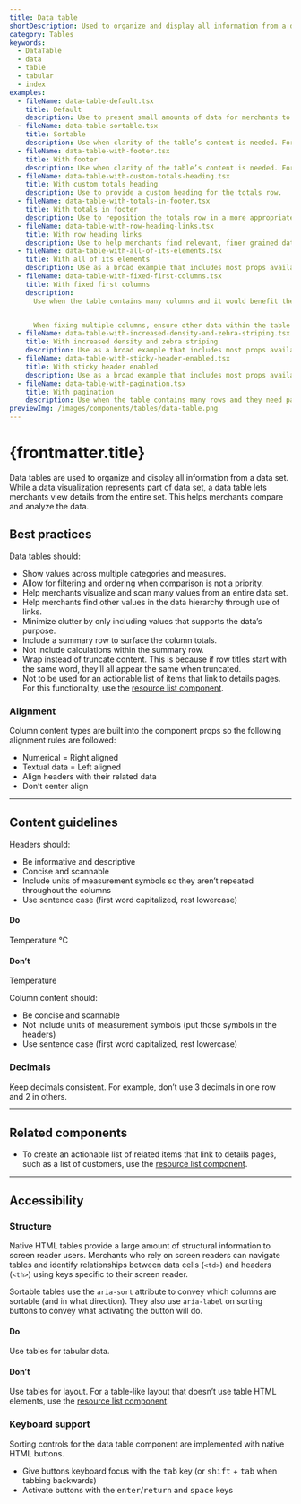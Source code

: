 ```yaml
---
title: Data table
shortDescription: Used to organize and display all information from a data set. Aimed to be as simple as possible for merchants.
category: Tables
keywords:
  - DataTable
  - data
  - table
  - tabular
  - index
examples:
  - fileName: data-table-default.tsx
    title: Default
    description: Use to present small amounts of data for merchants to view statically.
  - fileName: data-table-sortable.tsx
    title: Sortable
    description: Use when clarity of the table’s content is needed. For example, to note the number of rows currently shown in a data table with pagination.
  - fileName: data-table-with-footer.tsx
    title: With footer
    description: Use when clarity of the table’s content is needed. For example, to note the number of rows currently shown in a data table with pagination.
  - fileName: data-table-with-custom-totals-heading.tsx
    title: With custom totals heading
    description: Use to provide a custom heading for the totals row.
  - fileName: data-table-with-totals-in-footer.tsx
    title: With totals in footer
    description: Use to reposition the totals row in a more appropriate location based on the data stored in the table for merchants to better understand its meaning.
  - fileName: data-table-with-row-heading-links.tsx
    title: With row heading links
    description: Use to help merchants find relevant, finer grained data sets.
  - fileName: data-table-with-all-of-its-elements.tsx
    title: With all of its elements
    description: Use as a broad example that includes most props available to data table.
  - fileName: data-table-with-fixed-first-columns.tsx
    title: With fixed first columns
    description:
      Use when the table contains many columns and it would benefit the merchant to see a set number of columns when scrolling to the right. For example, the first column in the "Sales by Product" report table is fixed because the product names are important to reference while analyzing the sales data in other columns.


      When fixing multiple columns, ensure other data within the table is visible and not limited on smaller screens.
  - fileName: data-table-with-increased-density-and-zebra-striping.tsx
    title: With increased density and zebra striping
    description: Use as a broad example that includes most props available to data table.
  - fileName: data-table-with-sticky-header-enabled.tsx
    title: With sticky header enabled
    description: Use as a broad example that includes most props available to data table.
  - fileName: data-table-with-pagination.tsx
    title: With pagination
    description: Use when the table contains many rows and they need paginating.
previewImg: /images/components/tables/data-table.png
---
```


# {frontmatter.title}

<Lede>

Data tables are used to organize and display all information from a data set. While a data visualization represents part of data set, a data table lets merchants view details from the entire set. This helps merchants compare and analyze the data.

</Lede>

<Examples />

<Props componentName={frontmatter.title} />

## Best practices

Data tables should:

- Show values across multiple categories and measures.
- Allow for filtering and ordering when comparison is not a priority.
- Help merchants visualize and scan many values from an entire data set.
- Help merchants find other values in the data hierarchy through use of links.
- Minimize clutter by only including values that supports the data’s purpose.
- Include a summary row to surface the column totals.
- Not include calculations within the summary row.
- Wrap instead of truncate content. This is because if row titles start with the same word, they’ll all appear the same when truncated.
- Not to be used for an actionable list of items that link to details pages. For this functionality, use the [resource list component](https://polaris.shopify.com/components/resource-list).

### Alignment

Column content types are built into the component props so the following alignment rules are followed:

- Numerical = Right aligned
- Textual data = Left aligned
- Align headers with their related data
- Don’t center align

---

## Content guidelines

Headers should:

- Be informative and descriptive
- Concise and scannable
- Include units of measurement symbols so they aren’t repeated throughout the columns
- Use sentence case (first word capitalized, rest lowercase)

<DoDont>

#### Do

Temperature °C

#### Don’t

Temperature

</DoDont>

Column content should:

- Be concise and scannable
- Not include units of measurement symbols (put those symbols in the headers)
- Use sentence case (first word capitalized, rest lowercase)

### Decimals

Keep decimals consistent. For example, don’t use 3 decimals in one row and 2 in others.

---

## Related components

- To create an actionable list of related items that link to details pages, such as a list of customers, use the [resource list component](https://polaris.shopify.com/components/resource-list).

---

## Accessibility

### Structure

Native HTML tables provide a large amount of structural information to screen reader users. Merchants who rely on screen readers can navigate tables and identify relationships between data cells (`<td>`) and headers (`<th>`) using keys specific to their screen reader.

Sortable tables use the `aria-sort` attribute to convey which columns are sortable (and in what direction). They also use `aria-label` on sorting buttons to convey what activating the button will do.

<DoDont>

#### Do

Use tables for tabular data.

#### Don’t

Use tables for layout. For a table-like layout that doesn’t use table HTML elements, use the [resource list component](https://polaris.shopify.com/components/resource-list).

</DoDont>

### Keyboard support

Sorting controls for the data table component are implemented with native HTML buttons.

- Give buttons keyboard focus with the <kbd>tab</kbd> key (or <kbd>shift</kbd> + <kbd>tab</kbd> when tabbing backwards)
- Activate buttons with the <kbd>enter</kbd>/<kbd>return</kbd> and <kbd>space</kbd> keys
